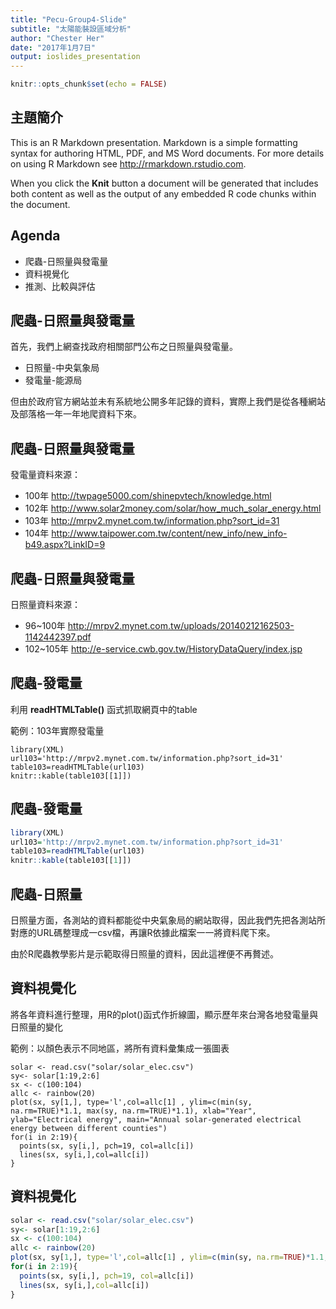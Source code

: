 ```yaml
---
title: "Pecu-Group4-Slide"
subtitle: "太陽能裝設區域分析"
author: "Chester Her"
date: "2017年1月7日"
output: ioslides_presentation
---
```


```r
knitr::opts_chunk$set(echo = FALSE)
```

## 主題簡介

This is an R Markdown presentation. Markdown is a simple formatting syntax for authoring HTML, PDF, and MS Word documents. For more details on using R Markdown see <http://rmarkdown.rstudio.com>.

When you click the **Knit** button a document will be generated that includes both content as well as the output of any embedded R code chunks within the document.

## Agenda

- 爬蟲-日照量與發電量  
- 資料視覺化
- 推測、比較與評估

## 爬蟲-日照量與發電量

首先，我們上網查找政府相關部門公布之日照量與發電量。

- 日照量-中央氣象局
- 發電量-能源局

但由於政府官方網站並未有系統地公開多年記錄的資料，實際上我們是從各種網站及部落格一年一年地爬資料下來。

## 爬蟲-日照量與發電量

發電量資料來源：

- 100年 <http://twpage5000.com/shinepvtech/knowledge.html>
- 102年 <http://www.solar2money.com/solar/how_much_solar_energy.html>
- 103年 <http://mrpv2.mynet.com.tw/information.php?sort_id=31>
- 104年 <http://www.taipower.com.tw/content/new_info/new_info-b49.aspx?LinkID=9>

## 爬蟲-日照量與發電量

日照量資料來源：

- 96~100年 <http://mrpv2.mynet.com.tw/uploads/20140212162503-1142442397.pdf>
- 102~105年 <http://e-service.cwb.gov.tw/HistoryDataQuery/index.jsp>

  
## 爬蟲-發電量

利用 **readHTMLTable()** 函式抓取網頁中的table

範例：103年實際發電量


```
library(XML)
url103='http://mrpv2.mynet.com.tw/information.php?sort_id=31'
table103=readHTMLTable(url103)
knitr::kable(table103[[1]])
```

## 爬蟲-發電量

```r
library(XML)
url103='http://mrpv2.mynet.com.tw/information.php?sort_id=31'
table103=readHTMLTable(url103)
knitr::kable(table103[[1]])
```

## 爬蟲-日照量

日照量方面，各測站的資料都能從中央氣象局的網站取得，因此我們先把各測站所對應的URL碼整理成一csv檔，再讓R依據此檔案一一將資料爬下來。

由於R爬蟲教學影片是示範取得日照量的資料，因此這裡便不再贅述。

## 資料視覺化

將各年資料進行整理，用R的plot()函式作折線圖，顯示歷年來台灣各地發電量與日照量的變化

範例：以顏色表示不同地區，將所有資料彙集成一張圖表

```
solar <- read.csv("solar/solar_elec.csv")
sy<- solar[1:19,2:6]
sx <- c(100:104)
allc <- rainbow(20)
plot(sx, sy[1,], type='l',col=allc[1] , ylim=c(min(sy, na.rm=TRUE)*1.1, max(sy, na.rm=TRUE)*1.1), xlab="Year", ylab="Electrical energy", main="Annual solar-generated electrical energy between different counties")
for(i in 2:19){
  points(sx, sy[i,], pch=19, col=allc[i])
  lines(sx, sy[i,],col=allc[i])
}

```
## 資料視覺化

```r
solar <- read.csv("solar/solar_elec.csv")
sy<- solar[1:19,2:6]
sx <- c(100:104)
allc <- rainbow(20)
plot(sx, sy[1,], type='l',col=allc[1] , ylim=c(min(sy, na.rm=TRUE)*1.1, max(sy, na.rm=TRUE)*1.1), xlab="Year", ylab="Electrical energy", main="Annual solar-generated electrical energy between different counties")
for(i in 2:19){
  points(sx, sy[i,], pch=19, col=allc[i])
  lines(sx, sy[i,],col=allc[i])
}

```
